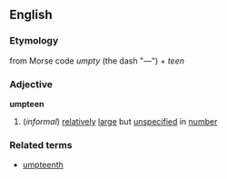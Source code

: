 ==English==
===Etymology===
from Morse code ''umpty'' (the dash "&mdash;") + ''teen''

===Adjective===
{{wikipedia}}
'''umpteen'''
#(''informal'') [[relatively]] [[large]] but [[unspecified]] in [[number]]
===Related terms===
*[[umpteenth]]